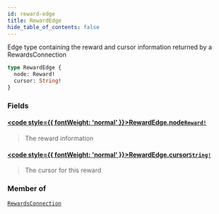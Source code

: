 ```yaml
---
id: reward-edge
title: RewardEdge
hide_table_of_contents: false
---
```








Edge type containing the reward and cursor information returned by a RewardsConnection

```graphql
type RewardEdge {
  node: Reward!
  cursor: String!
}
```


### Fields

#### [<code style={{ fontWeight: 'normal' }}>RewardEdge.<b>node</b></code>](#)<Bullet />[`Reward!`](/docs/testnet/graphql/objects/reward) <Badge class="secondary" text="non-null"/> <Badge class="secondary" text="object"/>
> The reward information
> 

#### [<code style={{ fontWeight: 'normal' }}>RewardEdge.<b>cursor</b></code>](#)<Bullet />[`String!`](/docs/testnet/graphql/scalars/string) <Badge class="secondary" text="non-null"/> <Badge class="secondary" text="scalar"/>
> The cursor for this reward
> 



### Member of

[`RewardsConnection`](/docs/testnet/graphql/objects/rewards-connection)  <Badge class="secondary" text="object"/>




